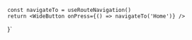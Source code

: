 
    const navigateTo = useRouteNavigation()
    return <WideButton onPress={() => navigateTo('Home')} />
}`

<HooksInfo componentName="useRouteNavigation" example={exampleString}/>
